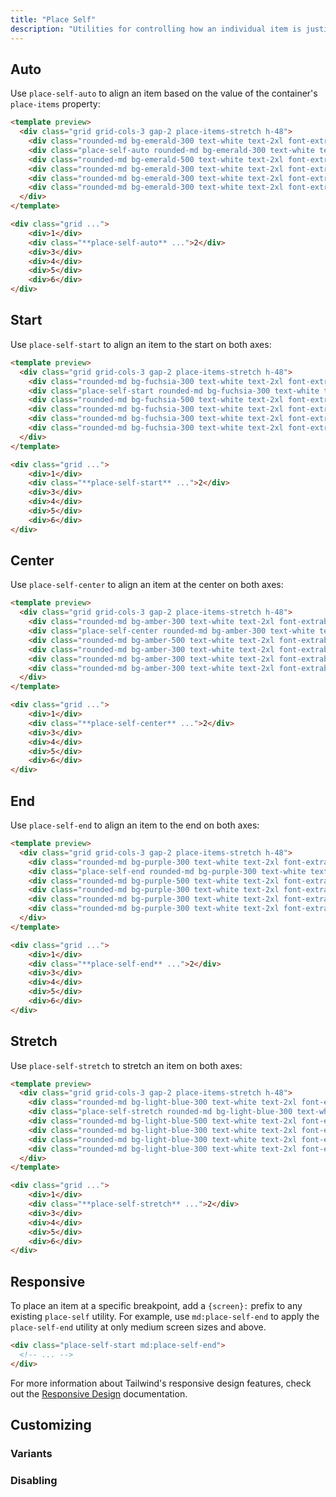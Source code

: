 ```yaml
---
title: "Place Self"
description: "Utilities for controlling how an individual item is justified and aligned at the same time."
---
```




## Auto

Use `place-self-auto` to align an item based on the value of the container's `place-items` property:

```html emerald
<template preview>
  <div class="grid grid-cols-3 gap-2 place-items-stretch h-48">
    <div class="rounded-md bg-emerald-300 text-white text-2xl font-extrabold flex items-center justify-center py-3 px-6">1</div>
    <div class="place-self-auto rounded-md bg-emerald-300 text-white text-2xl font-extrabold flex items-center justify-center py-3 px-6">2</div>
    <div class="rounded-md bg-emerald-500 text-white text-2xl font-extrabold flex items-center justify-center py-3 px-6">3</div>
    <div class="rounded-md bg-emerald-300 text-white text-2xl font-extrabold flex items-center justify-center py-3 px-6">4</div>
    <div class="rounded-md bg-emerald-300 text-white text-2xl font-extrabold flex items-center justify-center py-3 px-6">5</div>
    <div class="rounded-md bg-emerald-300 text-white text-2xl font-extrabold flex items-center justify-center py-3 px-6">6</div>
  </div>
</template>

<div class="grid ...">
    <div>1</div>
    <div class="**place-self-auto** ...">2</div>
    <div>3</div>
    <div>4</div>
    <div>5</div>
    <div>6</div>
</div>
```

## Start

Use `place-self-start` to align an item to the start on both axes:

```html fuchsia
<template preview>
  <div class="grid grid-cols-3 gap-2 place-items-stretch h-48">
    <div class="rounded-md bg-fuchsia-300 text-white text-2xl font-extrabold flex items-center justify-center py-3 px-6">1</div>
    <div class="place-self-start rounded-md bg-fuchsia-300 text-white text-2xl font-extrabold flex items-center justify-center py-3 px-6">2</div>
    <div class="rounded-md bg-fuchsia-500 text-white text-2xl font-extrabold flex items-center justify-center py-3 px-6">3</div>
    <div class="rounded-md bg-fuchsia-300 text-white text-2xl font-extrabold flex items-center justify-center py-3 px-6">4</div>
    <div class="rounded-md bg-fuchsia-300 text-white text-2xl font-extrabold flex items-center justify-center py-3 px-6">5</div>
    <div class="rounded-md bg-fuchsia-300 text-white text-2xl font-extrabold flex items-center justify-center py-3 px-6">6</div>
  </div>
</template>

<div class="grid ...">
    <div>1</div>
    <div class="**place-self-start** ...">2</div>
    <div>3</div>
    <div>4</div>
    <div>5</div>
    <div>6</div>
</div>
```

## Center

Use `place-self-center` to align an item at the center on both axes:

```html amber
<template preview>
  <div class="grid grid-cols-3 gap-2 place-items-stretch h-48">
    <div class="rounded-md bg-amber-300 text-white text-2xl font-extrabold flex items-center justify-center py-3 px-6">1</div>
    <div class="place-self-center rounded-md bg-amber-300 text-white text-2xl font-extrabold flex items-center justify-center py-3 px-6">2</div>
    <div class="rounded-md bg-amber-500 text-white text-2xl font-extrabold flex items-center justify-center py-3 px-6">3</div>
    <div class="rounded-md bg-amber-300 text-white text-2xl font-extrabold flex items-center justify-center py-3 px-6">4</div>
    <div class="rounded-md bg-amber-300 text-white text-2xl font-extrabold flex items-center justify-center py-3 px-6">5</div>
    <div class="rounded-md bg-amber-300 text-white text-2xl font-extrabold flex items-center justify-center py-3 px-6">6</div>
  </div>
</template>

<div class="grid ...">
    <div>1</div>
    <div class="**place-self-center** ...">2</div>
    <div>3</div>
    <div>4</div>
    <div>5</div>
    <div>6</div>
</div>
```

## End

Use `place-self-end` to align an item to the end on both axes:

```html purple
<template preview>
  <div class="grid grid-cols-3 gap-2 place-items-stretch h-48">
    <div class="rounded-md bg-purple-300 text-white text-2xl font-extrabold flex items-center justify-center py-3 px-6">1</div>
    <div class="place-self-end rounded-md bg-purple-300 text-white text-2xl font-extrabold flex items-center justify-center py-3 px-6">2</div>
    <div class="rounded-md bg-purple-500 text-white text-2xl font-extrabold flex items-center justify-center py-3 px-6">3</div>
    <div class="rounded-md bg-purple-300 text-white text-2xl font-extrabold flex items-center justify-center py-3 px-6">4</div>
    <div class="rounded-md bg-purple-300 text-white text-2xl font-extrabold flex items-center justify-center py-3 px-6">5</div>
    <div class="rounded-md bg-purple-300 text-white text-2xl font-extrabold flex items-center justify-center py-3 px-6">6</div>
  </div>
</template>

<div class="grid ...">
    <div>1</div>
    <div class="**place-self-end** ...">2</div>
    <div>3</div>
    <div>4</div>
    <div>5</div>
    <div>6</div>
</div>
```

## Stretch

Use `place-self-stretch` to stretch an item on both axes:

```html lightBlue
<template preview>
  <div class="grid grid-cols-3 gap-2 place-items-stretch h-48">
    <div class="rounded-md bg-light-blue-300 text-white text-2xl font-extrabold flex items-center justify-center py-3 px-6">1</div>
    <div class="place-self-stretch rounded-md bg-light-blue-300 text-white text-2xl font-extrabold flex items-center justify-center py-3 px-6">2</div>
    <div class="rounded-md bg-light-blue-500 text-white text-2xl font-extrabold flex items-center justify-center py-3 px-6">3</div>
    <div class="rounded-md bg-light-blue-300 text-white text-2xl font-extrabold flex items-center justify-center py-3 px-6">4</div>
    <div class="rounded-md bg-light-blue-300 text-white text-2xl font-extrabold flex items-center justify-center py-3 px-6">5</div>
    <div class="rounded-md bg-light-blue-300 text-white text-2xl font-extrabold flex items-center justify-center py-3 px-6">6</div>
  </div>
</template>

<div class="grid ...">
    <div>1</div>
    <div class="**place-self-stretch** ...">2</div>
    <div>3</div>
    <div>4</div>
    <div>5</div>
    <div>6</div>
</div>
```

## Responsive

To place an item at a specific breakpoint, add a `{screen}:` prefix to any existing `place-self` utility. For example, use `md:place-self-end` to apply the `place-self-end` utility at only medium screen sizes and above.

```html
<div class="place-self-start md:place-self-end">
  <!-- ... -->
</div>
```

For more information about Tailwind's responsive design features, check out the [Responsive Design](/docs/responsive-design) documentation.

## Customizing

### Variants

<Variants plugin="placeSelf" name="place-self" />

### Disabling

<Disabling plugin="placeSelf" name="place-self" />
